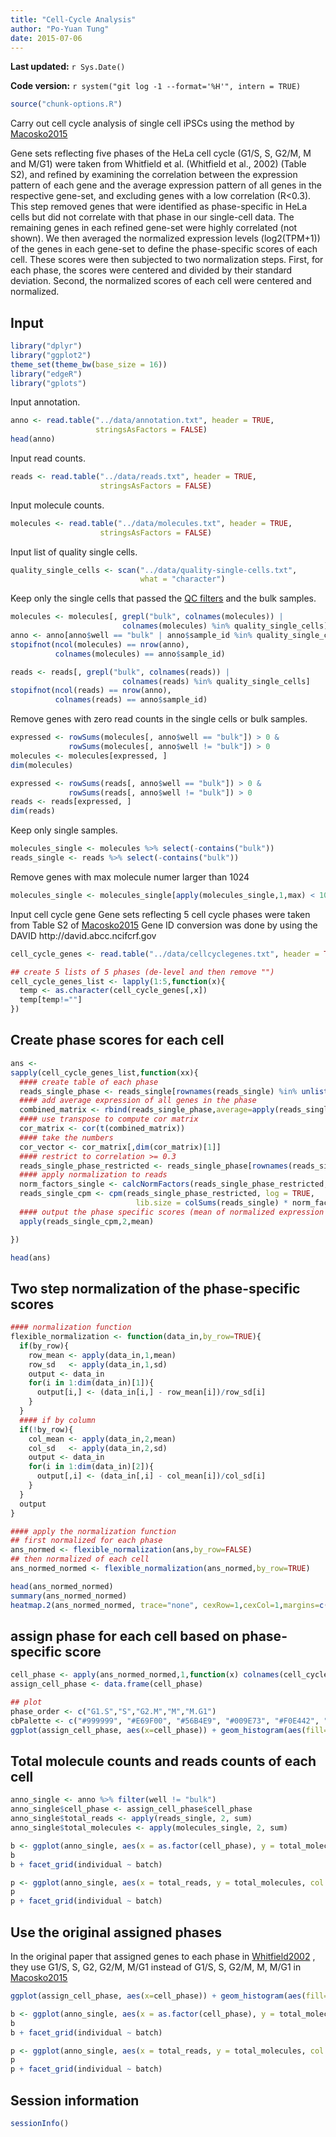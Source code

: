 ```yaml
---
title: "Cell-Cycle Analysis"
author: "Po-Yuan Tung"
date: 2015-07-06
---
```


**Last updated:** `r Sys.Date()`

**Code version:** `r system("git log -1 --format='%H'", intern = TRUE)`

```r
source("chunk-options.R")
```

Carry out cell cycle analysis of single cell iPSCs using the method by [Macosko2015]

[Macosko2015]:http://www.sciencedirect.com/science/article/pii/S0092867415005498

Gene sets reflecting five phases of the HeLa cell cycle (G1/S, S, G2/M, M and M/G1) were taken from Whitfield et al. (Whitfield et al., 2002) (Table S2), and refined by examining the correlation between the expression pattern of each gene and the average expression pattern of all genes in the respective gene-set, and excluding genes with a low correlation (R<0.3). This step removed genes that were identified as phase-specific in HeLa cells but did not correlate with that phase in our single-cell data. The remaining genes in each refined gene-set were highly correlated (not shown). We then averaged the normalized expression levels (log2(TPM+1)) of the genes in each gene-set to define the phase-specific scores of each cell. These scores were then subjected to two normalization steps. First, for each phase, the scores were centered and divided by their standard deviation. Second, the normalized scores of each cell were centered and normalized.

## Input

```r
library("dplyr")
library("ggplot2")
theme_set(theme_bw(base_size = 16))
library("edgeR")
library("gplots")
```

Input annotation.

```r
anno <- read.table("../data/annotation.txt", header = TRUE,
                   stringsAsFactors = FALSE)
head(anno)
```

Input read counts.

```r
reads <- read.table("../data/reads.txt", header = TRUE,
                    stringsAsFactors = FALSE)
```

Input molecule counts.

```r
molecules <- read.table("../data/molecules.txt", header = TRUE,
                    stringsAsFactors = FALSE)
```

Input list of quality single cells.

```r
quality_single_cells <- scan("../data/quality-single-cells.txt",
                             what = "character")
```

Keep only the single cells that passed the [QC filters](qc-cell-ipsc.html) and the bulk samples.

```r
molecules <- molecules[, grepl("bulk", colnames(molecules)) |
                         colnames(molecules) %in% quality_single_cells]
anno <- anno[anno$well == "bulk" | anno$sample_id %in% quality_single_cells, ]
stopifnot(ncol(molecules) == nrow(anno),
          colnames(molecules) == anno$sample_id)

reads <- reads[, grepl("bulk", colnames(reads)) |
                         colnames(reads) %in% quality_single_cells]
stopifnot(ncol(reads) == nrow(anno),
          colnames(reads) == anno$sample_id)
```

Remove genes with zero read counts in the single cells or bulk samples.

```r
expressed <- rowSums(molecules[, anno$well == "bulk"]) > 0 &
             rowSums(molecules[, anno$well != "bulk"]) > 0
molecules <- molecules[expressed, ]
dim(molecules)

expressed <- rowSums(reads[, anno$well == "bulk"]) > 0 &
             rowSums(reads[, anno$well != "bulk"]) > 0
reads <- reads[expressed, ]
dim(reads)
```

Keep only single samples.

```r
molecules_single <- molecules %>% select(-contains("bulk"))
reads_single <- reads %>% select(-contains("bulk"))
```

Remove genes with max molecule numer larger than 1024
```r
molecules_single <- molecules_single[apply(molecules_single,1,max) < 1024,]
```

Input cell cycle gene
Gene sets reflecting 5 cell cycle phases were taken from Table S2 of [Macosko2015]
Gene ID conversion was done by using the DAVID http://david.abcc.ncifcrf.gov
```r
cell_cycle_genes <- read.table("../data/cellcyclegenes.txt", header = TRUE, sep="\t")

## create 5 lists of 5 phases (de-level and then remove "")
cell_cycle_genes_list <- lapply(1:5,function(x){
  temp <- as.character(cell_cycle_genes[,x])
  temp[temp!=""]
})
```

## Create phase scores for each cell
```r
ans <-
sapply(cell_cycle_genes_list,function(xx){
  #### create table of each phase
  reads_single_phase <- reads_single[rownames(reads_single) %in% unlist(xx) ,]
  #### add average expression of all genes in the phase
  combined_matrix <- rbind(reads_single_phase,average=apply(reads_single_phase,2,mean))
  #### use transpose to compute cor matrix
  cor_matrix <- cor(t(combined_matrix))
  #### take the numbers
  cor_vector <- cor_matrix[,dim(cor_matrix)[1]]
  #### restrict to correlation >= 0.3 
  reads_single_phase_restricted <- reads_single_phase[rownames(reads_single_phase) %in% names(cor_vector[cor_vector >= 0.3]),]
  #### apply normalization to reads
  norm_factors_single <- calcNormFactors(reads_single_phase_restricted, method = "TMM")
  reads_single_cpm <- cpm(reads_single_phase_restricted, log = TRUE,
                            lib.size = colSums(reads_single) * norm_factors_single)
  #### output the phase specific scores (mean of normalized expression levels in the phase)
  apply(reads_single_cpm,2,mean)

})

head(ans)
```

## Two step normalization of the phase-specific scores
```r
#### normalization function
flexible_normalization <- function(data_in,by_row=TRUE){
  if(by_row){
    row_mean <- apply(data_in,1,mean)
    row_sd   <- apply(data_in,1,sd)
    output <- data_in
    for(i in 1:dim(data_in)[1]){
      output[i,] <- (data_in[i,] - row_mean[i])/row_sd[i]
    }
  }
  #### if by column
  if(!by_row){
    col_mean <- apply(data_in,2,mean)
    col_sd   <- apply(data_in,2,sd)
    output <- data_in
    for(i in 1:dim(data_in)[2]){
      output[,i] <- (data_in[,i] - col_mean[i])/col_sd[i]
    }
  }
  output
}

#### apply the normalization function
## first normalized for each phase
ans_normed <- flexible_normalization(ans,by_row=FALSE)
## then normalized of each cell
ans_normed_normed <- flexible_normalization(ans_normed,by_row=TRUE)

head(ans_normed_normed)
summary(ans_normed_normed)
heatmap.2(ans_normed_normed, trace="none", cexRow=1,cexCol=1,margins=c(8,8),xlab="cell-cycle phase", ylab= "cells")
```

## assign phase for each cell based on phase-specific score
```r
cell_phase <- apply(ans_normed_normed,1,function(x) colnames(cell_cycle_genes)[which.max(x)])
assign_cell_phase <- data.frame(cell_phase)

## plot
phase_order <- c("G1.S","S","G2.M","M","M.G1")
cbPalette <- c("#999999", "#E69F00", "#56B4E9", "#009E73", "#F0E442", "#0072B2", "#D55E00", "#CC79A7")
ggplot(assign_cell_phase, aes(x=cell_phase)) + geom_histogram(aes(fill=factor(cell_phase))) + scale_x_discrete(limits=phase_order, labels=c("G1/S","S","G2/M","M","M/G1")) + scale_fill_manual(values=cbPalette, breaks=phase_order)
```

## Total molecule counts and reads counts of each cell
```r
anno_single <- anno %>% filter(well != "bulk")
anno_single$cell_phase <- assign_cell_phase$cell_phase
anno_single$total_reads <- apply(reads_single, 2, sum)
anno_single$total_molecules <- apply(molecules_single, 2, sum)

b <- ggplot(anno_single, aes(x = as.factor(cell_phase), y = total_molecules)) + geom_boxplot(aes(fill=factor(cell_phase))) + scale_x_discrete(limits=phase_order, labels=c("G1/S","S","G2/M","M","M/G1")) + scale_fill_manual(values=cbPalette, breaks=phase_order) + theme(axis.text.x = element_text(angle = 90, hjust = 0.9, vjust = 0.5)) + xlab("Cell cycle phase") + ylab("Total molecules")
b
b + facet_grid(individual ~ batch) 

p <- ggplot(anno_single, aes(x = total_reads, y = total_molecules, col = cell_phase)) + geom_point(size = 3, alpha = 0.5, fontface=3) + scale_colour_manual(values=cbPalette, breaks=phase_order) + theme(axis.text.x = element_text(angle = 90, hjust = 0.9, vjust = 0.5)) + xlab("Total reads") + ylab("Total molecules")
p
p + facet_grid(individual ~ batch) 
```

## Use the original assigned phases
In the original paper that assigned genes to each phase in [Whitfield2002] , they use G1/S, S, G2, G2/M, M/G1 instead of G1/S, S, G2/M, M, M/G1 in [Macosko2015]

[Whitfield2002]:http://www.molbiolcell.org/content/13/6/1977.long

```r
ggplot(assign_cell_phase, aes(x=cell_phase)) + geom_histogram(aes(fill=factor(cell_phase))) + scale_x_discrete(limits=phase_order, labels=c("G1/S","S","G2","G2/M","M/G1")) + scale_fill_manual(values=cbPalette, breaks=phase_order, labels=c("G1/S","S","G2","G2/M","M/G1"))

b <- ggplot(anno_single, aes(x = as.factor(cell_phase), y = total_molecules)) + geom_boxplot(aes(fill=factor(cell_phase))) + scale_x_discrete(limits=phase_order, labels=c("G1/S","S","G2","G2/M","M/G1")) + scale_fill_manual(values=cbPalette, breaks=phase_order, labels=c("G1/S","S","G2","G2/M","M/G1")) + theme(axis.text.x = element_text(angle = 90, hjust = 0.9, vjust = 0.5)) + xlab("Cell cycle phase") + ylab("Total molecules")
b
b + facet_grid(individual ~ batch) 

p <- ggplot(anno_single, aes(x = total_reads, y = total_molecules, col = cell_phase)) + geom_point(size = 3, alpha = 0.5, fontface=3) + scale_colour_manual(values=cbPalette, breaks=phase_order, labels=c("G1/S","S","G2","G2/M","M/G1")) + theme(axis.text.x = element_text(angle = 90, hjust = 0.9, vjust = 0.5)) + xlab("Total reads") + ylab("Total molecules")
p
p + facet_grid(individual ~ batch) 
```

## Session information

```r
sessionInfo()
```
